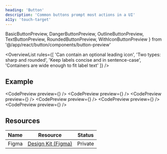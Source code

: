 ```yaml
---
heading: 'Button'
description: 'Common buttons prompt most actions in a UI'
a11y: 'touch-target'
---
```


  BasicButtonPreview,
  DangerButtonPreview,
  OutlineButtonPreview,
  TextButtonPreview,
  RoundedButtonPreview,
  WithIconButtonPreview
} from '@/app/react/button/components/button-preview'

<OverviewList rules={[
  'Can contain an optional leading icon',
  'Two types: sharp and rounded',
  'Keep labels concise and in sentence-case',
  'Containers are wide enough to fit label text'
]} />

## Example

<CodePreview preview={<BasicButtonPreview />} />
<CodePreview preview={<DangerButtonPreview />} />
<CodePreview preview={<OutlineButtonPreview />} />
<CodePreview preview={<TextButtonPreview />} />
<CodePreview preview={<RoundedButtonPreview />} />
<CodePreview preview={<WithIconButtonPreview />} />

## Resources

| Name     | Resource | Status                                               |
| -------- | -------- | ---------------------------------------------------- |
| Figma    | [Design Kit (Figma)](https://www.figma.com/design/ducwqOCxoxcWc3ReV3FYd8/Digital-University-Component-Library?m=auto&node-id=0-1)      |                         Private                      |